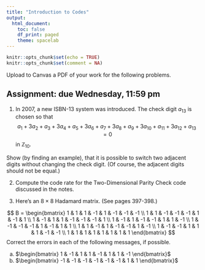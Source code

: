 ```yaml
---
title: "Introduction to Codes"
output:
  html_document:
    toc: false
    df_print: paged
    theme: spacelab
---
```


```r
knitr::opts_chunk$set(echo = TRUE)
knitr::opts_chunk$set(comment = NA)
```

Upload to Canvas a PDF of your work for the following problems. 

## Assignment: due Wednesday, 11:59 pm

1. In 2007, a new ISBN-13 system was introduced. The check digit $a_{13}$ is chosen so that
$$
a_1 + 3a_2 + a_3 + 3a_4 + a_5 + 3a_6 + a_7 + 3a_8 + a_9 +3a_{10} + a_{11} + 3a_{12} + a_{13} = 0
$$
in $\mathbb{Z}_{10}$.

Show (by finding an example), that it is possible to switch two adjacent digits without changing the check digit. (Of course, the adjacent digits should not be equal.)

2. Compute the code rate for the Two-Dimensional Parity Check code discussed in the notes. 

3. Here's an $8 \times 8$ Hadamard matrix. (See pages 397-398.)

$$
B = \begin{bmatrix} 
1 & 1 & 1 & -1 & 1 & -1 & -1 & -1 \\ 
1 & 1 & -1 & -1 & -1 & 1 & -1 & 1 \\ 
1 & -1 & 1 & 1 & -1 & -1 & -1 & 1 \\ 
1 & -1 & 1 & -1 & -1 & 1 & 1 & -1 \\ 
1 & -1 & -1 & -1 & 1 & -1 & 1 & 1 \\ 
1 & 1 & -1 & 1 & -1 & -1 & 1 & -1 \\ 
1 & -1 & -1 & 1 & 1 & 1 & -1 & -1 \\ 
1 & 1 & 1 & 1 & 1 & 1 & 1 & 1  
\end{bmatrix}
$$
Correct the errors in each of the following messages, if possible.

a. $\begin{bmatrix} 1 & -1 & 1 & 1 & -1 & 1 & 1 & -1 \end{bmatrix}$ 
b. $\begin{bmatrix} -1 & -1 & -1 & -1 & -1 & -1 & 1 & 1 \end{bmatrix}$ 
